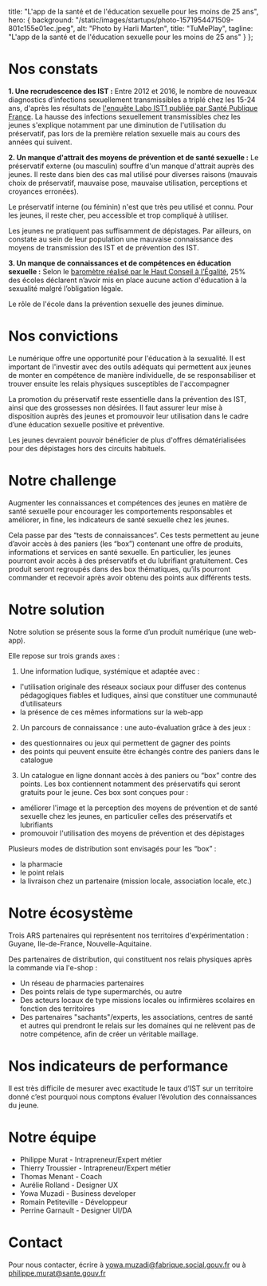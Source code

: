 
  title:
    "L'app de la santé et de l'éducation sexuelle pour les moins de 25 ans",
  hero: {
    background: "/static/images/startups/photo-1571954471509-801c155e01ec.jpeg",
    alt: "Photo by Harli Marten",
    title: "TuMePlay",
    tagline:
      "L'app de la santé et de l'éducation sexuelle pour les moins de 25 ans"
  }
};

<LayoutArticle meta={meta} startup="tumeplay">

# Nos constats

**1. Une recrudescence des IST :**
Entre 2012 et 2016, le nombre de nouveaux diagnostics d’infections sexuellement transmissibles a triplé chez les 15-24 ans, d'après les résultats de [l'enquête Labo IST1 publiée par Santé Publique France](https://www.santepubliquefrance.fr/les-actualites/2019/barometre-de-sante-publique-france-2019-lancement-de-l-enquete).
La hausse des infections sexuellement transmissibles chez les jeunes s'explique notamment par une diminution de l'utilisation du préservatif, pas lors de la première relation sexuelle mais au cours des années qui suivent.

**2. Un manque d'attrait des moyens de prévention et de santé sexuelle :**
Le préservatif externe (ou masculin) souffre d'un manque d'attrait auprès des jeunes. Il reste dans bien des cas mal utilisé pour diverses raisons (mauvais choix de préservatif, mauvaise pose, mauvaise utilisation, perceptions et croyances erronées).

Le préservatif interne (ou féminin) n'est que très peu utilisé et connu. Pour les jeunes, il reste cher, peu accessible et trop compliqué à utiliser.

Les jeunes ne pratiquent pas suffisamment de dépistages. Par ailleurs, on constate au sein de leur population une mauvaise connaissance des moyens de transmission des IST et de prévention des IST.

**3. Un manque de connaissances et de compétences en éducation sexuelle :**
Selon le [baromètre réalisé par le Haut Conseil à l’Égalité](http://www.haut-conseil-egalite.gouv.fr/IMG/pdf/hce_rapport_education_a_la_sexualite_2016_06_15-4.pdf), 25% des écoles déclarent n’avoir mis en place aucune action d'éducation à la sexualité malgré l’obligation légale.

Le rôle de l'école dans la prévention sexuelle des jeunes diminue.

# Nos convictions

Le numérique offre une opportunité pour l'éducation à la sexualité. Il est important de l'investir avec des outils adéquats qui permettent aux jeunes de monter en compétence de manière individuelle, de se responsabiliser et trouver ensuite les relais physiques susceptibles de l'accompagner

La promotion du préservatif reste essentielle dans la prévention des IST, ainsi que des grossesses non désirées. Il faut assurer leur mise à disposition auprès des jeunes et promouvoir leur utilisation dans le cadre d’une éducation sexuelle positive et préventive.

Les jeunes devraient pouvoir bénéficier de plus d'offres dématérialisées pour des dépistages hors des circuits habituels.

# Notre challenge

Augmenter les connaissances et compétences des jeunes en matière de santé sexuelle pour encourager les comportements responsables et améliorer, in fine, les indicateurs de santé sexuelle chez les jeunes.

Cela passe par des “tests de connaissances”. Ces tests permettent au jeune d’avoir accès à des paniers (les “box”) contenant une offre de produits, informations et services en santé sexuelle. En particulier, les jeunes pourront avoir accès à des préservatifs et du lubrifiant gratuitement. Ces produit seront regroupés dans des box thématiques, qu’ils pourront commander et recevoir après avoir obtenu des points aux différents tests.

# Notre solution

Notre solution se présente sous la forme d’un produit numérique (une web-app).

Elle repose sur trois grands axes :

1. Une information ludique, systémique et adaptée avec :

- l'utilisation originale des réseaux sociaux pour diffuser des contenus pédagogiques fiables et ludiques, ainsi que constituer une communauté d’utilisateurs
- la présence de ces mêmes informations sur la web-app

2. Un parcours de connaissance : une auto-évaluation grâce à des jeux :

- des questionnaires ou jeux qui permettent de gagner des points
- des points qui peuvent ensuite être échangés contre des paniers dans le catalogue

3. Un catalogue en ligne donnant accès à des paniers ou “box” contre des points. Les box contiennent notamment des préservatifs qui seront gratuits pour le jeune. Ces box sont conçues pour :

- améliorer l'image et la perception des moyens de prévention et de santé sexuelle chez les jeunes, en particulier celles des préservatifs et lubrifiants
- promouvoir l'utilisation des moyens de prévention et des dépistages

Plusieurs modes de distribution sont envisagés pour les “box” :

- la pharmacie
- le point relais
- la livraison chez un partenaire (mission locale, association locale, etc.)

# Notre écosystème

Trois ARS partenaires qui représentent nos territoires d'expérimentation : Guyane, Ile-de-France, Nouvelle-Aquitaine.

Des partenaires de distribution, qui constituent nos relais physiques après la commande via l'e-shop :

- Un réseau de pharmacies partenaires
- Des points relais de type supermarchés, ou autre
- Des acteurs locaux de type missions locales ou infirmières scolaires en fonction des territoires
- Des partenaires "sachants"/experts, les associations, centres de santé et autres qui prendront le relais sur les domaines qui ne relèvent pas de notre compétence, afin de créer un véritable maillage.

# Nos indicateurs de performance

Il est très difficile de mesurer avec exactitude le taux d’IST sur un territoire donné c’est pourquoi nous comptons évaluer l’évolution des connaissances du jeune.

# Notre équipe

- Philippe Murat - Intrapreneur/Expert métier
- Thierry Troussier - Intrapreneur/Expert métier
- Thomas Menant - Coach
- Aurélie Rolland - Designer UX
- Yowa Muzadi - Business developer
- Romain Petiteville - Développeur
- Perrine Garnault - Designer UI/DA

# Contact

Pour nous contacter, écrire à [yowa.muzadi@fabrique.social.gouv.fr](mailto:yowa.muzadi@fabrique.social.gouv.fr) ou à [philippe.murat@sante.gouv.fr](mailto:philippe.murat@sante.gouv.fr)

</LayoutArticle>
